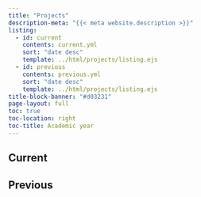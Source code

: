 ```yaml
---
title: "Projects"
description-meta: "{{< meta website.description >}}"
listing:
  - id: current
    contents: current.yml
    sort: "date desc"
    template: ../html/projects/listing.ejs
  - id: previous
    contents: previous.yml
    sort: "date desc"
    template: ../html/projects/listing.ejs
title-block-banner: "#d03231"
page-layout: full
toc: true
toc-location: right
toc-title: Academic year
---
```


## Current

:::{#current}
:::

## Previous

:::{#previous}
:::


